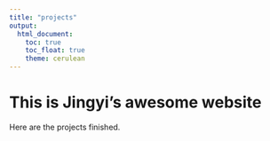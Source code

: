 ```yaml
---
title: "projects"
output: 
  html_document:
    toc: true
    toc_float: true
    theme: cerulean
---
```


# This is Jingyi's awesome website

Here are the projects finished.